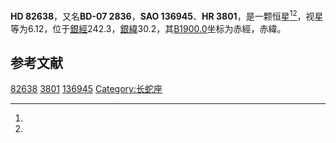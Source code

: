 {{Starbox begin
| name = HD 82638
}}
{{Starbox observe
| epoch = [[J2000.0|J2000.0]]
| constell = {{星座名待查}}<ref name=SIMBAD>{{cite web
 | url=http://simbad.u-strasbg.fr/simbad/sim-id?Ident=HR+3801
 | title =Pulsating variable Star
 | publisher=Centre de Données astronomiques de Strasbourg
 | work=SIMBAD
 | accessdate=2012-07-13}}</ref><ref name=DATA>{{cite web
 | url=http://vizier.u-strasbg.fr/viz-bin/VizieR-5?-out.add=.&-source=5050&-corr=PK=HR&-out.max=9999&HR=3801
 | title=VizieR Detailed Page
 | accessdate=2012-07-13
 | archive-date=2016-03-04
 | archive-url=https://web.archive.org/web/20160304231405/http://vizier.u-strasbg.fr/viz-bin/VizieR-5?-out.add=.&-source=5050&-corr=PK=HR&-out.max=9999&HR=3801
 | dead-url=no
 }}</ref>
| 星官 = 
| ra = {{RA|9|33|2.1}}<ref name=SIMBAD /><ref name=DATA />
| dec = {{DEC|-8|30|19}}<ref name=SIMBAD /><ref name=DATA />
| appmag_v = 6.12<ref name=SIMBAD /><ref name=DATA />
}}
{{Starbox character
| class = K0<ref name=SIMBAD /><ref name=DATA />
| b-v = 0.98<ref name=SIMBAD /><ref name=DATA />
| u-b = 0.71<ref name=SIMBAD /><ref name=DATA />
| r-i = <ref name=SIMBAD /><ref name=DATA />
| variable = 
}}
{{Starbox astrometry
| radial_v = 0.71
| prop_mo_ra = 36
| parallax = 
| p_error = 
}}
{{Starbox catalog
| names =BD-07 2836，[[SAO星表|SAO]] 136945，[[HD星表|HD]] 82638，[[HR星表|HR]] 3801}}
{{Starbox reference |Simbad=HR+3801}}
{{Starbox end}}

'''HD 82638'''，又名'''BD-07 2836'''，'''SAO 136945'''、'''HR 3801'''，是一颗恒星<ref name=SIMBAD /><ref name=DATA />，视星等为6.12，位于[[銀道座標系|銀經]]242.3，[[銀道座標系|銀緯]]30.2，其[[B1900.0|B1900.0]]坐标为赤經{{RA|9|28|6.7}}，赤緯{{DEC|-8|30.2|42}}。

== 参考文献 ==
{{reflist}}

{{star-stub}}

[[Category:HD和HDE天體|82638]]
[[Category:HR天體|3801]]
[[Category:SAO天體|136945]]
[[Category:长蛇座|Category:长蛇座]]